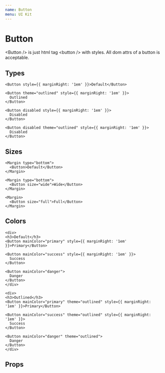 ```yaml
---
name: Button
menu: UI Kit
---
```



# Button

\<Button \/> is just html tag \<button \/> with styles. All dom attrs of a button is acceptable.

## Types

<Playground>
  <div style={{ fontSize: '16px' }}>

    <Button style={{ marginRight: '1em' }}>Default</Button>

    <Button theme="outlined" style={{ marginRight: '1em' }}>
      Outlined
    </Button>

    <Button disabled style={{ marginRight: '1em' }}>
      Disabled
    </Button>

    <Button disabled theme="outlined" style={{ marginRight: '1em' }}>
      Disabled
    </Button>

  </div>
</Playground>

## Sizes

<Playground>
  <div style={{ fontSize: '16px' }}>

    <Margin type="bottom">
      <Button>Default</Button>
    </Margin>

    <Margin type="bottom">
      <Button size="wide">Wide</Button>
    </Margin>

    <Margin>
      <Button size="full">Full</Button>
    </Margin>

  </div>
</Playground>

## Colors

<Playground>
  <div style={{ fontSize: '16px' }}>

    <div>
    <h3>Default</h3>
    <Button mainColor="primary" style={{ marginRight: '1em' }}>Primary</Button>

    <Button mainColor="success" style={{ marginRight: '1em' }}>
      Success
    </Button>

    <Button mainColor="danger">
      Danger
    </Button>
    </div>

    <div>
    <h3>Outlined</h3>
    <Button mainColor="primary" theme="outlined" style={{ marginRight: '1em' }}>Primary</Button>

    <Button mainColor="success" theme="outlined" style={{ marginRight: '1em' }}>
      Success
    </Button>

    <Button mainColor="danger" theme="outlined">
      Danger
    </Button>
    </div>

  </div>
</Playground>

## Props

<PropsTable of={Button} />
